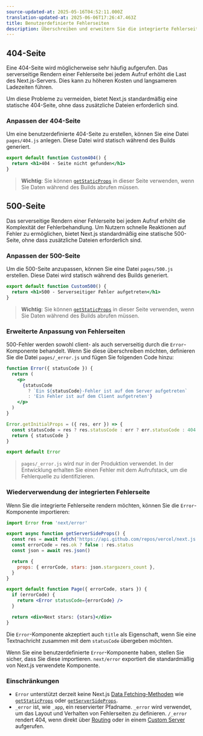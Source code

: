 ```yaml
---
source-updated-at: 2025-05-16T04:52:11.000Z
translation-updated-at: 2025-06-06T17:26:47.463Z
title: Benutzerdefinierte Fehlerseiten
description: Überschreiben und erweitern Sie die integrierte Fehlerseite, um benutzerdefinierte Fehler zu behandeln.
---
```


## 404-Seite

Eine 404-Seite wird möglicherweise sehr häufig aufgerufen. Das serverseitige Rendern einer Fehlerseite bei jedem Aufruf erhöht die Last des Next.js-Servers. Dies kann zu höheren Kosten und langsameren Ladezeiten führen.

Um diese Probleme zu vermeiden, bietet Next.js standardmäßig eine statische 404-Seite, ohne dass zusätzliche Dateien erforderlich sind.

### Anpassen der 404-Seite

Um eine benutzerdefinierte 404-Seite zu erstellen, können Sie eine Datei `pages/404.js` anlegen. Diese Datei wird statisch während des Builds generiert.

```jsx filename="pages/404.js"
export default function Custom404() {
  return <h1>404 - Seite nicht gefunden</h1>
}
```

> **Wichtig**: Sie können [`getStaticProps`](/docs/pages/building-your-application/data-fetching/get-static-props) in dieser Seite verwenden, wenn Sie Daten während des Builds abrufen müssen.

## 500-Seite

Das serverseitige Rendern einer Fehlerseite bei jedem Aufruf erhöht die Komplexität der Fehlerbehandlung. Um Nutzern schnelle Reaktionen auf Fehler zu ermöglichen, bietet Next.js standardmäßig eine statische 500-Seite, ohne dass zusätzliche Dateien erforderlich sind.

### Anpassen der 500-Seite

Um die 500-Seite anzupassen, können Sie eine Datei `pages/500.js` erstellen. Diese Datei wird statisch während des Builds generiert.

```jsx filename="pages/500.js"
export default function Custom500() {
  return <h1>500 - Serverseitiger Fehler aufgetreten</h1>
}
```

> **Wichtig**: Sie können [`getStaticProps`](/docs/pages/building-your-application/data-fetching/get-static-props) in dieser Seite verwenden, wenn Sie Daten während des Builds abrufen müssen.

### Erweiterte Anpassung von Fehlerseiten

500-Fehler werden sowohl client- als auch serverseitig durch die `Error`-Komponente behandelt. Wenn Sie diese überschreiben möchten, definieren Sie die Datei `pages/_error.js` und fügen Sie folgenden Code hinzu:

```jsx
function Error({ statusCode }) {
  return (
    <p>
      {statusCode
        ? `Ein ${statusCode}-Fehler ist auf dem Server aufgetreten`
        : 'Ein Fehler ist auf dem Client aufgetreten'}
    </p>
  )
}

Error.getInitialProps = ({ res, err }) => {
  const statusCode = res ? res.statusCode : err ? err.statusCode : 404
  return { statusCode }
}

export default Error
```

> `pages/_error.js` wird nur in der Produktion verwendet. In der Entwicklung erhalten Sie einen Fehler mit dem Aufrufstack, um die Fehlerquelle zu identifizieren.

### Wiederverwendung der integrierten Fehlerseite

Wenn Sie die integrierte Fehlerseite rendern möchten, können Sie die `Error`-Komponente importieren:

```jsx
import Error from 'next/error'

export async function getServerSideProps() {
  const res = await fetch('https://api.github.com/repos/vercel/next.js')
  const errorCode = res.ok ? false : res.status
  const json = await res.json()

  return {
    props: { errorCode, stars: json.stargazers_count },
  }
}

export default function Page({ errorCode, stars }) {
  if (errorCode) {
    return <Error statusCode={errorCode} />
  }

  return <div>Next stars: {stars}</div>
}
```

Die `Error`-Komponente akzeptiert auch `title` als Eigenschaft, wenn Sie eine Textnachricht zusammen mit dem `statusCode` übergeben möchten.

Wenn Sie eine benutzerdefinierte `Error`-Komponente haben, stellen Sie sicher, dass Sie diese importieren. `next/error` exportiert die standardmäßig von Next.js verwendete Komponente.

### Einschränkungen

- `Error` unterstützt derzeit keine Next.js [Data Fetching-Methoden](/docs/pages/building-your-application/data-fetching) wie [`getStaticProps`](/docs/pages/building-your-application/data-fetching/get-static-props) oder [`getServerSideProps`](/docs/pages/building-your-application/data-fetching/get-server-side-props).
- `_error` ist, wie `_app`, ein reservierter Pfadname. `_error` wird verwendet, um das Layout und Verhalten von Fehlerseiten zu definieren. `/_error` rendert 404, wenn direkt über [Routing](/docs/pages/building-your-application/routing) oder in einem [Custom Server](/docs/pages/building-your-application/configuring/custom-server) aufgerufen.